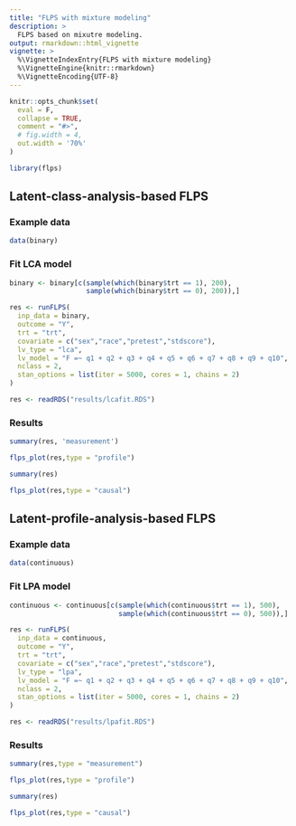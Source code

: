 ```yaml
---
title: "FLPS with mixture modeling"
description: >
  FLPS based on mixutre modeling.
output: rmarkdown::html_vignette
vignette: >
  %\VignetteIndexEntry{FLPS with mixture modeling}
  %\VignetteEngine{knitr::rmarkdown}
  %\VignetteEncoding{UTF-8}
---
```


```r
knitr::opts_chunk$set(
  eval = F,
  collapse = TRUE,
  comment = "#>",
  # fig.width = 4,
  out.width = '70%'
)

```


```r
library(flps)
```

## Latent-class-analysis-based FLPS

### Example data

```r
data(binary)
```

### Fit LCA model

```r
binary <- binary[c(sample(which(binary$trt == 1), 200), 
                   sample(which(binary$trt == 0), 200)),]

res <- runFLPS(
  inp_data = binary,
  outcome = "Y",
  trt = "trt",
  covariate = c("sex","race","pretest","stdscore"),
  lv_type = "lca",
  lv_model = "F =~ q1 + q2 + q3 + q4 + q5 + q6 + q7 + q8 + q9 + q10",
  nclass = 2,
  stan_options = list(iter = 5000, cores = 1, chains = 2)
)
```

```r
res <- readRDS("results/lcafit.RDS")
```

### Results

```r
summary(res, 'measurement')
```


```r
flps_plot(res,type = "profile")
```


```r
summary(res)
```

```r
flps_plot(res,type = "causal")
```


## Latent-profile-analysis-based FLPS

### Example data

```r
data(continuous)
```

### Fit LPA model

```r
continuous <- continuous[c(sample(which(continuous$trt == 1), 500),
                           sample(which(continuous$trt == 0), 500)),]

res <- runFLPS(
  inp_data = continuous,
  outcome = "Y",
  trt = "trt",
  covariate = c("sex","race","pretest","stdscore"),
  lv_type = "lpa",
  lv_model = "F =~ q1 + q2 + q3 + q4 + q5 + q6 + q7 + q8 + q9 + q10",
  nclass = 2,
  stan_options = list(iter = 5000, cores = 1, chains = 2)
)
```

```r
res <- readRDS("results/lpafit.RDS")
```

### Results

```r
summary(res,type = "measurement")
```


```r
flps_plot(res,type = "profile")
```


```r
summary(res)
```

```r
flps_plot(res,type = "causal")
```
